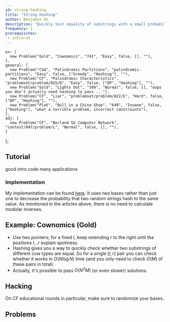 ```yaml
---
id: string-hashing
title: "String Hashing"
author: Benjamin Qi
description: "Quickly test equality of substrings with a small probability of failure."
frequency: 1
prerequisites:
 - intro-nt
---
```



    ex: [
      new Problem("Gold", "Cownomics", "741", "Easy", false, [], ""),
    ],
    general: [
      new Problem("CSA", "Palindromic Partitions", "palindromic-partitions", "Easy", false, ["Greedy", "Hashing"], ""),
      new Problem("CF", "Palindromic Characteristics", "problemset/problem/835/D", "Easy", false, ["DP", "Hashing"], ""),
      new Problem("Gold", "Lights Out", "599", "Normal", false, [], "oops you don't actually need hashing to pass ..."),
      new Problem("CF", "Liar", "problemset/problem/822/E", "Hard", false, ["DP", "Hashing"], ""),
      new Problem("Plat", "Bull in a China Shop", "649", "Insane", false, ["Hashing"], "what a terrible problem, incorrect constraints"),
    ],
    adj: [
      new Problem("CF", "Berland SU Computer Network", "contest/847/problem/L", "Normal", false, [], ""),
    ]
};

## Tutorial

<Resources>
  <Resource source="CPH" title="26.3 - String Hashing" starred>good intro</Resource>
  <Resource source="cp-algo" title="String Hashing" url="string/string-hashing.html" starred>code</Resource>
  <Resource source="PAPS" title="14.3 - Hashing" starred>many applications</Resource>

</Resources>

### Implementation

<IncompleteSection />

My implementation can be found [here](https://github.com/bqi343/USACO/blob/master/Implementations/content/strings%20(14)/Light/HashRange%20(14.2).h). It uses two bases rather than just one to decrease the probability that two random strings hash to the same value. As mentioned in the articles above, there is no need to calculate modular inverses.

## Example: Cownomics (Gold)

<Problems problems={problems.ex} />

  - Use two pointers; for a fixed $l$, keep extending $r$ to the right until the positions $l\ldots r$ explain spotiness. 
  - Hashing gives you a way to quickly check whether two substrings of different cow types are equal. So for a single $[l,r]$ pair you can check whether it works in $O(N\log N)$ time (and you only need to check $O(M)$ of these pairs in total).
  - Actually, it's possible to pass $O(N^2M)$ (or even slower) solutions.

<!-- ## Adjacency Lists

(elaborate)

<Problems problems={problems.adj} />
 -->

## Hacking

<Resources>
  <Resource source="CF" title="dacin21 - Anti-Hash Tests" url="blog/entry/60442">On CF educational rounds in particular, make sure to randomize your bases.</Resource>
</Resources>

## Problems

<Problems problems={problems.general} />